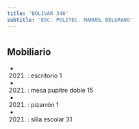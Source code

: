 ```yaml
---
title: 'BOLIVAR 346'
subtitle: 'ESC. POLITEC. MANUEL BELGRANO'
---
```


#


## Mobiliario

*  (2021) : escritorio 1 

*  (2021) : mesa pupitre doble 15 

*  (2021) : pizarrón 1 

*  (2021) : silla escolar 31 



